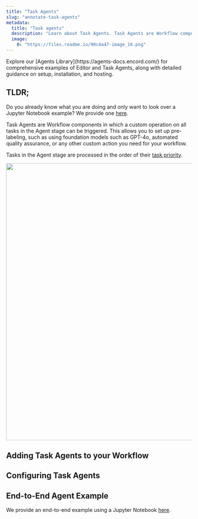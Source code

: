 ```yaml
---
title: "Task Agents"
slug: "annotate-task-agents"
metadata: 
  title: "Task agents"
  description: "Learn about Task Agents. Task Agents are Workflow components that trigger a custom operation all tasks that pass through the Agent stage."
  image: 
    0: "https://files.readme.io/90c4a47-image_16.png"
---
```


<Note>
Explore our [Agents Library](https://agents-docs.encord.com/) for comprehensive examples of Editor and Task Agents, along with detailed guidance on setup, installation, and hosting.
</Note>

## TLDR;

<Tip>Do you already know what you are doing and only want to look over a Jupyter Notebook example? We provide one [here](#end-to-end-agent-example).</Tip>

Task Agents are Workflow components in which a custom operation on all tasks in the Agent stage can be triggered. This allows you to set up pre-labeling, such as using foundation models such as GPT-4o, automated quality assurance, or any other custom action you need for your workflow. 

<Info>Tasks in the Agent stage are processed in the order of their [task priority](/platform-documentation/Annotate/annotate-projects/annotate-manage-annotation-projects#task-priority).</Info>

<div class="flex justify-center">
    <img src="https://storage.googleapis.com/docs-media.encord.com/static/img/pre-labeling-task-agent.png" width="750" />
</div>

## Adding Task Agents to your Workflow


<AddTaskAgentWorkflow />

## Configuring Task Agents


<ConfigureAndTriggerAgents />

## End-to-End Agent Example

We provide an end-to-end example using a Jupyter Notebook [here](https://colab.research.google.com/drive/1xfq1HMZUJfZUHk8SnXug0v9V-vh-Uy9Q?usp=sharing). 